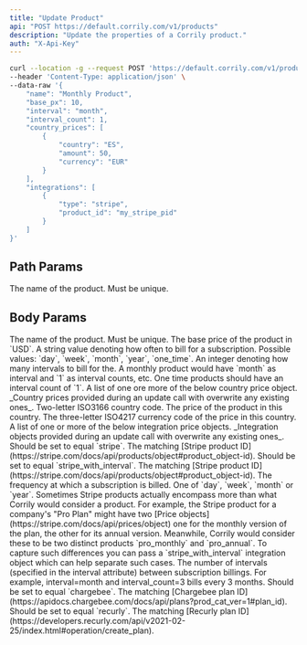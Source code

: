 ```yaml
---
title: "Update Product"
api: "POST https://default.corrily.com/v1/products"
description: "Update the properties of a Corrily product."
auth: "X-Api-Key"
---
```


<RequestExample>

```bash Bash
curl --location -g --request POST 'https://default.corrily.com/v1/products/monthly' \
--header 'Content-Type: application/json' \
--data-raw '{
    "name": "Monthly Product",
    "base_px": 10,
    "interval": "month",
    "interval_count": 1,
    "country_prices": [
        {
            "country": "ES",
            "amount": 50,
            "currency": "EUR"
        }
    ],
    "integrations": [
        {
            "type": "stripe",
            "product_id": "my_stripe_pid"
        }
    ]
}'
```

</RequestExample>

## Path Params

<ParamField body="{product_api_id}" type="string" required>
  The name of the product. Must be unique.
</ParamField>

## Body Params

<ParamField body="name" type="string">
  The name of the product. Must be unique.
</ParamField>

<ParamField body="base_px" type="float">
  The base price of the product in `USD`.
</ParamField>

<ParamField body="interval" type="string">
  A string value denoting how often to bill for a subscription. Possible values:
  `day`, `week`, `month`, `year`, `one_time`.
</ParamField>

<ParamField body="interval_count" type="integer">
  An integer denoting how many intervals to bill for the. A monthly product
  would have `month` as interval and `1` as interval counts, etc. One time
  products should have an interval count of `1`.
</ParamField>

<ParamField body="country_prices" type="[object]">
A list of one ore more of the below country price object. _Country prices provided during an update call with overwrite any existing ones_.

<Expandable title="<country_price>">
  <ResponseField name="country" type="enum" required>
    Two-letter ISO3166 country code.
  </ResponseField>
  <ResponseField name="amount" type="float" required>
    The price of the product in this country.
  </ResponseField>
  <ResponseField name="currency" type="enum" required>
    The three-letter ISO4217 currency code of the price in this country.
  </ResponseField>
</Expandable>

</ParamField>

<ParamField body="integrations" type="[object]">
A list of one or more of the below integration price objects. _Integration objects provided during an update call with overwrite any existing ones_.
<Expandable title="<stripe>">

<ResponseField name="type" type="string" required>
  Should be set to equal `stripe`.
</ResponseField>
<ResponseField name="stripe_product_id" type="stripe" required>
  The matching [Stripe product
  ID](https://stripe.com/docs/api/products/object#product_object-id).
</ResponseField>

</Expandable>

<Expandable title="<stripe_with_interval>">
<ResponseField name="type" type="string" required>
Should be set to equal `stripe_with_interval`.
</ResponseField>
<ResponseField name="stripe_product_id" type="string" required>
The matching [Stripe product ID](https://stripe.com/docs/api/products/object#product_object-id).
</ResponseField>
<ResponseField name="interval" type="enum" required>
The frequency at which a subscription is billed. One of `day`, `week`, `month` or `year`.
Sometimes Stripe products actually encompass more than what Corrily would consider a product. For example,
the Stripe product for a company's "Pro Plan" might have two
[Price objects](https://stripe.com/docs/api/prices/object)
one for the monthly version of the plan, the other for its annual version. Meanwhile, Corrily would consider
these to be two distinct products `pro_monthly` and `pro_annual`. To capture such differences you can pass
a `stripe_with_interval` integration object which can help separate such cases.
</ResponseField>
<ResponseField name="interval_count" type="integer" required>
    The number of intervals (specified in the interval attribute) between subscription billings.
    For example, interval=month and interval_count=3 bills every 3 months.
</ResponseField>

</Expandable>

<Expandable title="<chargebee>">
  <ResponseField name="type" type="string" required>
    Should be set to equal `chargebee`.
  </ResponseField>
  <ResponseField name="chargebee_plan_id" type="string" required>
    The matching [Chargebee plan
    ID](https://apidocs.chargebee.com/docs/api/plans?prod_cat_ver=1#plan_id).
  </ResponseField>
</Expandable>

<Expandable title="<recurly>">
  <ResponseField name="type" type="string" required>
    Should be set to equal `recurly`.
  </ResponseField>
  <ResponseField name="chargebee_plan_id" type="string" required>
    The matching [Recurly plan
    ID](https://developers.recurly.com/api/v2021-02-25/index.html#operation/create_plan).
  </ResponseField>
</Expandable>

</ParamField>
